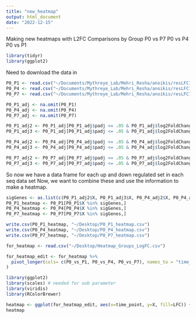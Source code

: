 ```yaml
---
title: "new_heatmap"
output: html_document
date: "2022-12-15"
---
```

Making new heatmaps with L2FC 
Comparisons by Group 
P0 vs P7
P0 vs P4
P0 vs P1 

```r
library(tidyr)
library(ggplot2)
```

Need to download the data in 
```r
P0_P1 <- read.csv("~/Documents/Mythreye_Lab/Mehri_Resha/anoikis/resLFC1_5_0vs1.csv")
P0_P4 <- read.csv("~/Documents/Mythreye_Lab/Mehri_Resha/anoikis/resLFC1_5_0vs4.csv")
P0_P7 <- read.csv("~/Documents/Mythreye_Lab/Mehri_Resha/anoikis/resLFC1_5_0vs7.csv")
```

```r
P0_P1_adj <- na.omit(P0_P1)
P0_P4_adj <- na.omit(P0_P4)
P0_P7_adj <- na.omit(P0_P7)
```

```r
P0_P1_adj2 <- P0_P1_adj[P0_P1_adj$padj <= .05 & P0_P1_adj$log2FoldChange >= 1.5, ]
P0_P1_adj3 <- P0_P1_adj[P0_P1_adj$padj <= .05 & P0_P1_adj$log2FoldChange <= -1.5, ]

P0_P4_adj2 <- P0_P4_adj[P0_P4_adj$padj <= .05 & P0_P4_adj$log2FoldChange >= 1.5, ]
P0_P4_adj3 <- P0_P4_adj[P0_P4_adj$padj <= .05 & P0_P4_adj$log2FoldChange <= -1.5, ]

P0_P7_adj2 <- P0_P7_adj[P0_P7_adj$padj <= .05 & P0_P7_adj$log2FoldChange >= 1.5, ]
P0_P7_adj3 <- P0_P7_adj[P0_P7_adj$padj <= .05 & P0_P7_adj$log2FoldChange <= -1.5, ]
```

So now we have a data frame for each up and down regulated set in each seq data set 
Now, we want to combine these and use the information to make a heatmap. 

```r
sigGenes <- as.list(c(P0_P1_adj2$X, P0_P1_adj3$X, P0_P4_adj2$X, P0_P4_adj3$X, P0_P7_adj2$X, P0_P7_adj3$X))
P0_P1_heatmap <- P0_P1[P0_P1$X %in% sigGenes,]
P0_P4_heatmap <- P0_P4[P0_P4$X %in% sigGenes,]
P0_P7_heatmap <- P0_P7[P0_P7$X %in% sigGenes,]

write.csv(P0_P1_heatmap, "~/Desktop/P0_P1_heatmap.csv")
write.csv(P0_P4_heatmap, "~/Desktop/P0_P4_heatmap.csv")
write.csv(P0_P7_heatmap, "~/Desktop/P0_P7_heatmap.csv")
```

```r
for_heatmap <- read.csv("~/Desktop/Heatmap_Groups_LogFC.csv")

for_heatmap_edit <- for_heatmap %>%
  pivot_longer(cols= c(P0_vs_P1, P0_vs_P4, P0_vs_P7), names_to = "time_point", values_to= "LFC"
)
```

```r
library(ggplot2)
library(scales) # needed for oob parameter
library(viridis)
library(RColorBrewer)
```


```r
heatmap <- ggplot(for_heatmap_edit, aes(x=time_point, y=X, fill=LFC)) + geom_raster() + scale_fill_distiller(palette = "RdBu") + theme(axis.text.x=element_text(angle=65, hjust=1), axis.text.y=element_blank(), axis.ticks.y=element_blank())
heatmap
```
